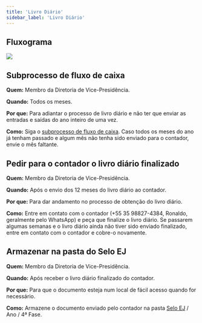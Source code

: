 ```yaml
---
title: 'Livro Diário'
sidebar_label: 'Livro Diário'
---
```



## Fluxograma

<image src={fluxograma} hideLegend />

## Subprocesso de fluxo de caixa

**Quem:** Membro da Diretoria de Vice-Presidência.

**Quando:** Todos os meses.

**Por que:** Para adiantar o processo de livro diário e não ter que enviar as entradas e saídas do ano inteiro de uma vez.

**Como:** Siga o [subprocesso de fluxo de caixa](https://docs.google.com/document/d/1eqeLmgPnloOhzl0rmMm8JFkTNYrvCcLs/edit). Caso todos os meses do ano já tenham passado e algum mês não tenha sido enviado para o contador, envie o mês faltante.

## Pedir para o contador o livro diário finalizado

**Quem:** Membro da Diretoria de Vice-Presidência.

**Quando:** Após o envio dos 12 meses do livro diário ao contador.

**Por que:** Para dar andamento no processo de obtenção do livro diário.

**Como:** Entre em contato com o contador (+55 35 98827-4384, Ronaldo, geralmente pelo WhatsApp) e peça que finalize o livro diário. Se passarem algumas semanas e o livro diário ainda não tiver sido enviado finalizado, entre em contato com o contador e cobre-o novamente.

## Armazenar na pasta do Selo EJ

**Quem:** Membro da Diretoria de Vice-Presidência.

**Quando:** Após receber o livro diário finalizado do contador.

**Por que:**  Para que o documento esteja num local de fácil acesso quando for necessário.

**Como:** Armazene o documento enviado pelo contador na pasta [Selo EJ](https://drive.google.com/drive/u/5/folders/1g16JrURUwK4Cagsyj__nMNEJjiFb5M2P) / Ano / 4ª Fase.